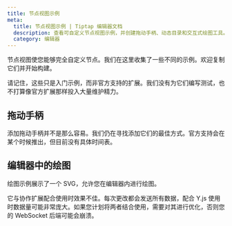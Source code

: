 ```yaml
---
title: 节点视图示例
meta:
  title: 节点视图示例 | Tiptap 编辑器文档
  description: 查看可自定义节点视图示例，并创建拖动手柄、动态目录和交互式绘图工具。更多内容请查看文档！
  category: 编辑器
---
```



节点视图使您能够完全自定义节点。我们在这里收集了一些不同的示例。欢迎复制它们并开始构建。

请记住，这些只是入门示例，而非官方支持的扩展。我们没有为它们编写测试，也不打算像官方扩展那样投入大量维护精力。

## 拖动手柄

添加拖动手柄并不是那么容易。我们仍在寻找添加它们的最佳方式。官方支持会在某个时候推出，但目前没有具体时间表。

<CodeDemo path="/GuideNodeViews/DragHandle" />

## 编辑器中的绘图

绘图示例展示了一个 SVG，允许您在编辑器内进行绘图。

<CodeDemo path="/Examples/Drawing" />

它与协作扩展配合使用时效果不佳。每次更改都会发送所有数据，配合 Y.js 使用时数据量可能非常庞大。如果您计划将两者结合使用，需要对其进行优化，否则您的 WebSocket 后端可能会崩溃。